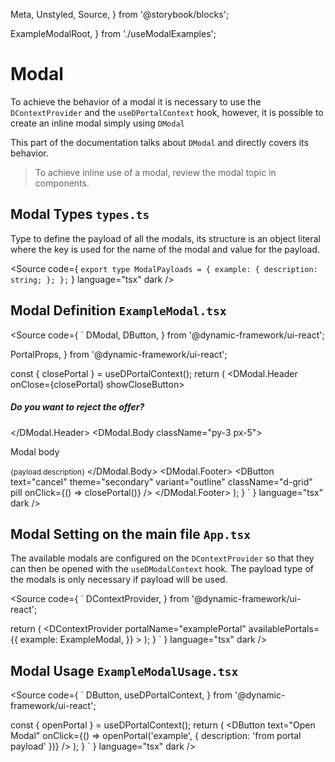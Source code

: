   Meta,
  Unstyled,
  Source,
} from '@storybook/blocks';

  ExampleModalRoot,
} from './useModalExamples';

# Modal

To achieve the behavior of a modal it is necessary to use the `DContextProvider` and the `useDPortalContext` hook,
however, it is possible to create an inline modal simply using `DModal`

This part of the documentation talks about `DModal` and directly covers its behavior.

> To achieve inline use of a modal, review the modal topic in components.

<Meta title="Design System/Patterns/Modal" />

## Modal Types `types.ts`

Type to define the payload of all the modals, its structure is an object literal
where the key is used for the name of the modal and value for the payload.

<Source
  code={
    `
export type ModalPayloads = {
  example: {
    description: string;
  };
};
    `
  }
  language="tsx"
  dark
/>

## Modal Definition `ExampleModal.tsx`

<Source
  code={
    `
  DModal,
  DButton,
} from '@dynamic-framework/ui-react';

  PortalProps,
} from '@dynamic-framework/ui-react';


  const { closePortal } = useDPortalContext();
  return (
    <DModal
      name="example"
      centered
      staticBackdrop
    >
      <DModal.Header onClose={closePortal} showCloseButton>
        <h5 className="fw-bold">Do you want to reject the offer?</h5>
      </DModal.Header>
      <DModal.Body className="py-3 px-5">
        <p>Modal body</p>
        <small>{payload.description}</small>
      </DModal.Body>
      <DModal.Footer>
        <DButton
          text="cancel"
          theme="secondary"
          variant="outline"
          className="d-grid"
          pill
          onClick={() => closePortal()}
        />
        <DButton text="ok" className="d-grid" pill />
      </DModal.Footer>
    </DModal>
  );
}
    `
  }
  language="tsx"
  dark
/>

## Modal Setting on the main file `App.tsx`

The available modals are configured on the `DContextProvider` so that they can
then be opened with the `useDModalContext` hook. The payload type of the modals
is only necessary if payload will be used.

<Source
  code={
    `
  DContextProvider,
} from '@dynamic-framework/ui-react';



  return (
    <DContextProvider<ModalPayloads>
      portalName="examplePortal"
      availablePortals={{
        example: ExampleModal,
      }}
    >
      <ExampleModalUsage />
    </DContextProvider>
  );
}
    `
  }
  language="tsx"
  dark
/>


## Modal Usage `ExampleModalUsage.tsx`

<Source
  code={
    `
  DButton,
  useDPortalContext,
} from '@dynamic-framework/ui-react';


  const { openPortal } = useDPortalContext<ModalPayloads>();
  return (
    <DButton
      text="Open Modal"
      onClick={() => openPortal('example', { description: 'from portal payload' })}
    />
  );
}
    `
  }
  language="tsx"
  dark
/>

<Unstyled>
  <div className="d-flex flex-column justify-content-end align-items-end">
    <ExampleModalRoot />
  </div>
</Unstyled>
